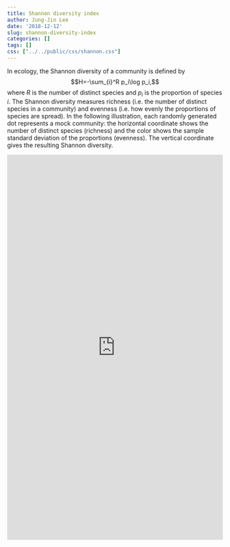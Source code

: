```yaml
---
title: Shannon diversity index
author: Jung-Jin Lee
date: '2018-12-12'
slug: shannon-diversity-index
categories: []
tags: []
css: ["../../public/css/shannon.css"]
---
```


In ecology, the Shannon diversity of a community is defined by
$$H=-\sum_{i}^R p_i\log p_i,$$
where $R$ is the number of distinct species and $p_i$ is the proportion of species $i$. The Shannon diversity measures richness (i.e. the number of distinct species in a community) and evenness (i.e. how evenly the proportions of species are spread). In the following illustration, each randomly generated dot represents a mock community: the horizontal coordinate shows the number of distinct species (richness) and the color shows the sample standard deviation of the proportions (evenness). The vertical coordinate gives the resulting Shannon diversity.

<iframe width="100%" height="900" scrolling="no" frameborder="no" 
src="https://junglee0713.shinyapps.io/ShannonCompare/"> </iframe>
